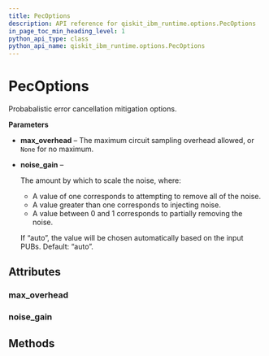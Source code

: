```yaml
---
title: PecOptions
description: API reference for qiskit_ibm_runtime.options.PecOptions
in_page_toc_min_heading_level: 1
python_api_type: class
python_api_name: qiskit_ibm_runtime.options.PecOptions
---
```


# PecOptions

<Class id="qiskit_ibm_runtime.options.PecOptions" isDedicatedPage={true} github="https://github.com/Qiskit/qiskit-ibm-runtime/tree/stable/0.21/qiskit_ibm_runtime/options/pec_options.py#L20-L41" signature="PecOptions(*args, **kwargs)" modifiers="class">
  Probabalistic error cancellation mitigation options.

  **Parameters**

  *   **max\_overhead** – The maximum circuit sampling overhead allowed, or `None` for no maximum.

  *   **noise\_gain** –

      The amount by which to scale the noise, where:

      *   A value of one corresponds to attempting to remove all of the noise.
      *   A value greater than one corresponds to injecting noise.
      *   A value between 0 and 1 corresponds to partially removing the noise.

      If “auto”, the value will be chosen automatically based on the input PUBs. Default: “auto”.

  ## Attributes

  ### max\_overhead

  <Attribute id="qiskit_ibm_runtime.options.PecOptions.max_overhead" attributeTypeHint="UnsetType | float | None" attributeValue="Unset" />

  ### noise\_gain

  <Attribute id="qiskit_ibm_runtime.options.PecOptions.noise_gain" attributeTypeHint="UnsetType | float | Literal['auto']" attributeValue="Unset" />

  ## Methods
</Class>

